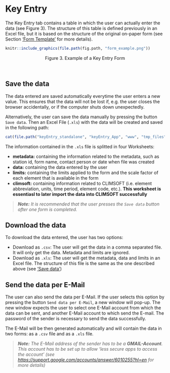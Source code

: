 <a name="keyEntry"></a>

# Key Entry

The Key Entry tab contains a table in which the user can actually enter the data (see Figure 3). The structure of this table is defined previously in an Excel file, but it is based on the structure of the original on-paper form (see Section ['Form Template'](#create_new_template) for more details).

```r
knitr::include_graphics(file.path(fig.path, "form_example.png"))
```
<center>Figure 3. Example of a Key Entry Form</center><br>

<a name="save_data"></a>

## Save the data
The data entered are saved automatically everytime the user enters a new value. This ensures that the data will not be lost if, e.g. the user closes the browser accidentally, or if the computer shuts down unexpectedly.

Alternatively, the user can save the data manually by pressing the button `Save data`. Then an Excel File (`.xls`) with the data will be created and saved in the following path:

```r
cat(file.path("keyEntry_standalone", "keyEntry_App", "www", "tmp_files"))
```

The information contained in the `.xls` file is splitted in four Worksheets:

* **metadata:** containing the information related to the metadata, such as station id, form name, contact person or date when file was created
* **data:** containing the data entered by the user
* **limits:** containing the limits applied to the form and the scale factor of each element that is available in the form 
* **climsoft:** containing information related to CLIMSOFT (i.e. element abbreviation, units, time period, element code, etc.). **This worksheet is essentiasl to later import the data into CLIMSOFT successfully**  

> _**Note:** It is recommended that the user presses the `Save data` button after one form is completed._

## Download the data

To download the data entered, the user has two options:

* Download as `.csv`: The user will get the data in a comma separated file. It will only get the data. Metadata and limits are ignored. 
* Download as `.xls`: The user will get the metadata, data and limits in an Excel file. The structure of this file is the same as the one described above (see ['Save data'](#save_data))

## Send the data per E-Mail

The user can also send the data per E-Mail. If the user selects this option by pressing the button `Send data per E-Mail`, a new window will pop-up. The new window expects the user to select one E-Mail account from which the data can be sent, and another E-Mail account to which send the E-mail. The password of the sender is necessary to send the data successfully.

The E-Mail will be then generated automatically and will contain the data in two forms: as a `.csv` file and as a `.xls` file.

> _**Note:** The E-Mail address of the sender has to be a **GMAIL-Account**. This account has to be set up to allow '_less secure apps to access the account_' (see <https://support.google.com/accounts/answer/6010255?hl=en> for more details)_
